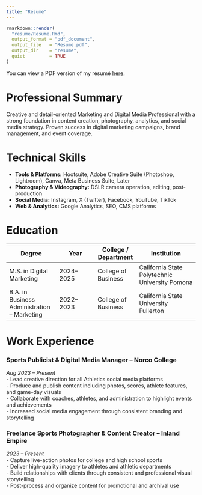 ```yaml
---
title: "Résumé"
---
```


```r
rmarkdown::render(
  "resume/Resume.Rmd",
  output_format = "pdf_document",
  output_file   = "Resume.pdf",
  output_dir    = "resume",
  quiet         = TRUE
)
```

You can view a PDF version of my résumé [here](resume/kasscv.pdf).

# Professional Summary

Creative and detail-oriented Marketing and Digital Media Professional with a strong foundation in content creation, photography, analytics, and social media strategy. Proven success in digital marketing campaigns, brand management, and event coverage.

# Technical Skills

-   **Tools & Platforms:** Hootsuite, Adobe Creative Suite (Photoshop, Lightroom), Canva, Meta Business Suite, Later\
-   **Photography & Videography:** DSLR camera operation, editing, post-production\
-   **Social Media:** Instagram, X (Twitter), Facebook, YouTube, TikTok\
-   **Web & Analytics:** Google Analytics, SEO, CMS platforms

# Education

| Degree                                      | Year      | College / Department | Institution                                    |
|-------------------|---------------|---------------|-----------------------|
| M.S. in Digital Marketing                   | 2024–2025 | College of Business  | California State Polytechnic University Pomona |
| B.A. in Business Administration – Marketing | 2022–2023 | College of Business  | California State University Fullerton          |

# Work Experience

### Sports Publicist & Digital Media Manager – Norco College

*Aug 2023 – Present*\
- Lead creative direction for all Athletics social media platforms\
- Produce and publish content including photos, scores, athlete features, and game-day visuals\
- Collaborate with coaches, athletes, and administration to highlight events and achievements\
- Increased social media engagement through consistent branding and storytelling

### Freelance Sports Photographer & Content Creator – Inland Empire

*2023 – Present*\
- Capture live-action photos for college and high school sports\
- Deliver high-quality imagery to athletes and athletic departments\
- Build relationships with clients through consistent and professional visual storytelling\
- Post-process and organize content for promotional and archival use

